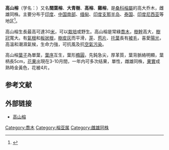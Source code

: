 {{Speciesbox
|image = Figuier étrangleur sur un Sralao (Angkor) (6827172380).jpg
|image_caption = 
|status = LC
|status_system = IUCN3.1
|status_ref = <ref name=IUCN>{{cite iucn | author1 = Shao, Q. | author2 = Zhao, L. | author3 = Botanic Gardens Conservation International (BGCI) | author4 = IUCN SSC Global Tree Specialist Group | name-list-style = amp | title = ''Ficus altissima'' | page = e.T147483545A147650743 | year = 2019 | access-date = 31 October 2020}}</ref>
|genus = Ficus
|parent = Ficus subg. Urostigma
|species = altissima
|authority = [[Carl_Ludwig_Blume|Blume]], 1826
|synonyms = 
* ''Ficus altissima var. laccifera'' (Roxb.) Prain
* ''Ficus altissima f. laccifera'' (Roxb.) King
* ''Ficus laccifera'' Roxb.
* ''Ficus latifolia'' Oken [Illegitimate]
* ''Urostigma altissimum'' Miq.
* ''Urostigma lacciferum'' Miq.
|synonyms_ref = <ref name=TPL>{{cite web|url=http://www.theplantlist.org/tpl1.1/record/kew-2810985|title=The Plant List|accessdate=6 March 2018|archive-date=2021-04-10|archive-url=https://web.archive.org/web/20210410000838/http://www.theplantlist.org/tpl1.1/record/kew-2810985|dead-url=no}}</ref>
}}
'''高山榕'''（学名：{{lang|la|''Ficus altissima''}}）又名'''闊葉榕'''、'''大青樹'''、'''高榕'''、'''雞榕'''，是[[桑科|桑科]][[榕屬|榕屬]]的高大乔木，雌雄同株。主要分布于[[印度|印度]]、[[中国南部|中国南部]]、[[缅甸|缅甸]]、[[印度支那半岛|印度支那半岛]]、[[泰国|泰国]]、[[印度尼西亚|印度尼西亚]]等地区<ref>{{cite journal |last1=Chen |first1=Huanhuan |last2=Li |first2=Zhumei |last3=Tang |first3=Lizhou |title=Effects of fig wasp temperature tolerance on interspecific coexistence |journal=Biodiversity Science |date=2020-10-20 |volume=28 |issue=10 |pages=1222 |doi=10.17520/biods.2019383}}</ref>。

高山榕生長最高可達30[[米_(單位)|米]]，可以[[栽培|栽培]]或野生。高山榕是常綠[[喬木|喬木]]，[[樹幹|樹幹]]高大，[[樹冠|樹冠]]寬大。有[[氣根|氣根]]和[[板狀根|板狀根]]，[[樹皮|樹皮]][[灰|灰]]而平滑，[[芽|芽]]、[[苞片|苞片]]、[[托葉|托葉]]長有[[被毛|被毛]]，喜愛[[陽光|陽光]]，高溫和潮濕氣候，生命力強，可抗風及抗[[空氣污染|空氣污染]]。

高山榕[[葉子|葉子]]為單葉，[[葉序|葉序]]互生，葉形[[橢圓|橢圓]]，先鈍急尖，厚革質，葉背脈絡明顯，葉柄長5cm，[[花|花]][[果|果]]出現在3-10月間，一年内可多次结果，單性，雌雄同株，[[果實|果實]]成熟時金黃色，花被4片。
==参考文献==
{{reflist}}

== 外部链接 ==
{{commons category|Ficus altissima}}
* [http://www.ddyuanlin.com/plant/1290.html 高山榕] {{Wayback|url=http://www.ddyuanlin.com/plant/1290.html |date=20110612133447 }}
{{Taxonbar|from=Q4921039}}

[[Category:喬木|Category:喬木]]
[[Category:榕亚属|Category:榕亚属]]
[[Category:雌雄同株|Category:雌雄同株]]